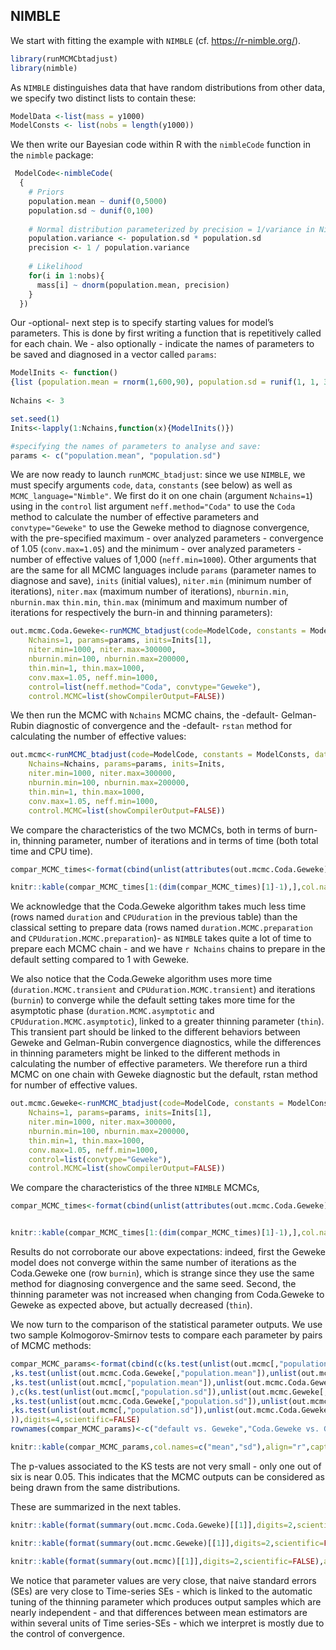 
## NIMBLE

We start with fitting the example with `NIMBLE` (cf. <https://r-nimble.org/>).

```{r Nimble setup}

library(runMCMCbtadjust)
library(nimble)

```

As `NIMBLE` distinguishes data that have random distributions from other data, we specify two distinct lists to contain these:

```{r Nimble Data}

ModelData <-list(mass = y1000)
ModelConsts <- list(nobs = length(y1000))

```

We then write our Bayesian code within R with the `nimbleCode` function in the `nimble` package:

```{r Nimble Code}
 ModelCode<-nimbleCode(
  {
    # Priors
    population.mean ~ dunif(0,5000)
    population.sd ~ dunif(0,100)
    
    # Normal distribution parameterized by precision = 1/variance in Nimble
    population.variance <- population.sd * population.sd
    precision <- 1 / population.variance
  
    # Likelihood
    for(i in 1:nobs){
      mass[i] ~ dnorm(population.mean, precision)
    }
  })

```

Our -optional- next step is to specify starting values for model's parameters. This is done by first writing a function that is repetitively called for each chain. We - also optionally - indicate the names of parameters to be saved and diagnosed in a vector called `params`:

```{r Nimble Inits}
ModelInits <- function()
{list (population.mean = rnorm(1,600,90), population.sd = runif(1, 1, 30))}
  
Nchains <- 3

set.seed(1)
Inits<-lapply(1:Nchains,function(x){ModelInits()})

#specifying the names of parameters to analyse and save:
params <- c("population.mean", "population.sd") 

```

We are now ready to launch `runMCMC_btadjust`: since we use `NIMBLE`, we must specify arguments `code`, `data`, `constants` (see below) as well as `MCMC_language="Nimble"`. We first do it on one chain (argument `Nchains=1`) using in the `control` list argument `neff.method="Coda"` to use the `Coda` method to calculate the number of effective parameters and `convtype="Geweke"` to use the Geweke method to diagnose convergence, with the pre-specified maximum - over analyzed parameters - convergence of 1.05 (`conv.max=1.05`) and the minimum - over analyzed parameters - number of effective values of 1,000 (`neff.min=1000`). Other arguments that are the same for all MCMC languages include `params` (parameter names to diagnose and save), `inits` (initial values), `niter.min` (minimum number of iterations), `niter.max` (maximum number of iterations), `nburnin.min`, `nburnin.max`   `thin.min`, `thin.max` (minimum and maximum number of iterations for respectively the burn-in and thinning parameters):

```{r Nimble first run, cache=FALSE}
out.mcmc.Coda.Geweke<-runMCMC_btadjust(code=ModelCode, constants = ModelConsts, data = ModelData, MCMC_language="Nimble",
    Nchains=1, params=params, inits=Inits[1],
    niter.min=1000, niter.max=300000,
    nburnin.min=100, nburnin.max=200000, 
    thin.min=1, thin.max=1000,
    conv.max=1.05, neff.min=1000,
    control=list(neff.method="Coda", convtype="Geweke"),
    control.MCMC=list(showCompilerOutput=FALSE))

```

We then run the MCMC with `Nchains` MCMC chains, the -default- Gelman-Rubin diagnostic of convergence and the -default- `rstan` method for calculating the number of effective values:


```{r Nimble second run, cache=FALSE}
out.mcmc<-runMCMC_btadjust(code=ModelCode, constants = ModelConsts, data = ModelData, MCMC_language="Nimble",
    Nchains=Nchains, params=params, inits=Inits,
    niter.min=1000, niter.max=300000,
    nburnin.min=100, nburnin.max=200000, 
    thin.min=1, thin.max=1000,
    conv.max=1.05, neff.min=1000,
    control.MCMC=list(showCompilerOutput=FALSE))

```

We compare the characteristics of the two MCMCs, both in terms of burn-in, thinning parameter, number of iterations and in terms of time (both total time and CPU time).

```{r Nimble comparison first two runs,echo=FALSE}
compar_MCMC_times<-format(cbind(unlist(attributes(out.mcmc.Coda.Geweke)$final.params),unlist(attributes(out.mcmc)$final.params)),digits=4,scientific=FALSE)

```

```{r Nimble comparison first two runs invisible,echo=FALSE}


knitr::kable(compar_MCMC_times[1:(dim(compar_MCMC_times)[1]-1),],col.names=c("Nimble.Coda.Geweke","Nimble.default"),align="r",caption=paste0("Comparison of the efficiency of first two NIMBLE models:"))

```

We acknowledge that the Coda.Geweke algorithm takes much less time (rows named `duration` and `CPUduration` in the previous table) than the classical setting  to prepare data (rows named `duration.MCMC.preparation` and `CPUduration.MCMC.preparation`)- as `NIMBLE` takes quite a lot of time to prepare each MCMC chain - and we have `r Nchains` chains to prepare in the default setting compared to 1 with Geweke. 

We also notice that the Coda.Geweke algorithm uses more time (`duration.MCMC.transient` and `CPUduration.MCMC.transient`) and iterations (`burnin`) to converge while the default setting takes more time for the asymptotic phase (`duration.MCMC.asymptotic` and `CPUduration.MCMC.asymptotic`), linked to a greater thinning parameter (`thin`). This transient part should be linked to the different behaviors between Geweke and Gelman-Rubin convergence diagnostics, while the differences in thinning parameters might be linked to the different methods in calculating the number of effective parameters. We therefore run a third MCMC on one chain with Geweke diagnostic but the default, rstan method for number of effective values.

```{r Nimble third run, cache=FALSE}

out.mcmc.Geweke<-runMCMC_btadjust(code=ModelCode, constants = ModelConsts, data = ModelData, MCMC_language="Nimble",
    Nchains=1, params=params, inits=Inits[1],
    niter.min=1000, niter.max=300000,
    nburnin.min=100, nburnin.max=200000, 
    thin.min=1, thin.max=1000,
    conv.max=1.05, neff.min=1000,
    control=list(convtype="Geweke"),
    control.MCMC=list(showCompilerOutput=FALSE))

```

We compare the characteristics of the three `NIMBLE` MCMCs,

```{r Nimble comparison first three runs, echo=FALSE}
compar_MCMC_times<-format(cbind(unlist(attributes(out.mcmc.Coda.Geweke)$final.params),unlist(attributes(out.mcmc.Geweke)$final.params),unlist(attributes(out.mcmc)$final.params)),digits=4,scientific=FALSE)


knitr::kable(compar_MCMC_times[1:(dim(compar_MCMC_times)[1]-1),],col.names=c("Nimble.Coda.Geweke","Nimble.Geweke","Nimble.default"),align="r", caption="Comparison of the efficiency of the three NIMBLE models:")

```

Results do not corroborate our above expectations: indeed, first the Geweke model does not converge within the same number of iterations as the Coda.Geweke one (row `burnin`), which is strange since they use the same method for diagnosing convergence and the same seed. Second, the thinning parameter was not increased when changing from Coda.Geweke to Geweke as expected above, but actually decreased (`thin`).


We now turn to the comparison of the statistical parameter outputs. We use two sample Kolmogorov-Smirnov tests to compare each parameter by pairs of MCMC methods:


```{r Nimble comparison parameters of first three runs, warning=FALSE,echo=FALSE}
compar_MCMC_params<-format(cbind(c(ks.test(unlist(out.mcmc[,"population.mean"]),unlist(out.mcmc.Geweke[,"population.mean"]))$p.value
,ks.test(unlist(out.mcmc.Coda.Geweke[,"population.mean"]),unlist(out.mcmc.Geweke[,"population.mean"]))$p.value
,ks.test(unlist(out.mcmc[,"population.mean"]),unlist(out.mcmc.Coda.Geweke[,"population.mean"]))$p.value
),c(ks.test(unlist(out.mcmc[,"population.sd"]),unlist(out.mcmc.Geweke[,"population.sd"]))$p.value
,ks.test(unlist(out.mcmc.Coda.Geweke[,"population.sd"]),unlist(out.mcmc.Geweke[,"population.sd"]))$p.value
,ks.test(unlist(out.mcmc[,"population.sd"]),unlist(out.mcmc.Coda.Geweke[,"population.sd"]))$p.value
)),digits=4,scientific=FALSE)
rownames(compar_MCMC_params)<-c("default vs. Geweke","Coda.Geweke vs. Geweke","Default vs. Coda.Geweke")

```

```{r Nimble comparison parameters of first three runs invisible, echo=FALSE}

knitr::kable(compar_MCMC_params,col.names=c("mean","sd"),align="r",caption="P-values of paired Kolmogorov-Smirnov tests of output parameters between the first three NIMBLE models:")

```

The p-values associated to the KS tests are not very small - only one out of six is near 0.05. This indicates that the MCMC outputs can be considered as being drawn from the same distributions.

These are summarized in the next tables.
```{r Nimble summary stats, echo=FALSE}

knitr::kable(format(summary(out.mcmc.Coda.Geweke)[[1]],digits=2,scientific=FALSE),align="r",caption="Summary of the statistical parameters of the Nimble Coda.Geweke model:")

knitr::kable(format(summary(out.mcmc.Geweke)[[1]],digits=2,scientific=FALSE),align="r",caption="Summary of the statistical parameters of the Nimble Geweke model:")

knitr::kable(format(summary(out.mcmc)[[1]],digits=2,scientific=FALSE),align="r",caption="Summary of the statistical parameters of the Nimble default model:")

```
We notice that parameter values are very close, that naive standard errors (SEs) are very close to Time-series SEs - which is linked to the automatic tuning of the thinning parameter which produces output samples which are nearly independent - and that differences between mean estimators are within several units of Time series-SEs - which we interpret is mostly due to the control of convergence.
